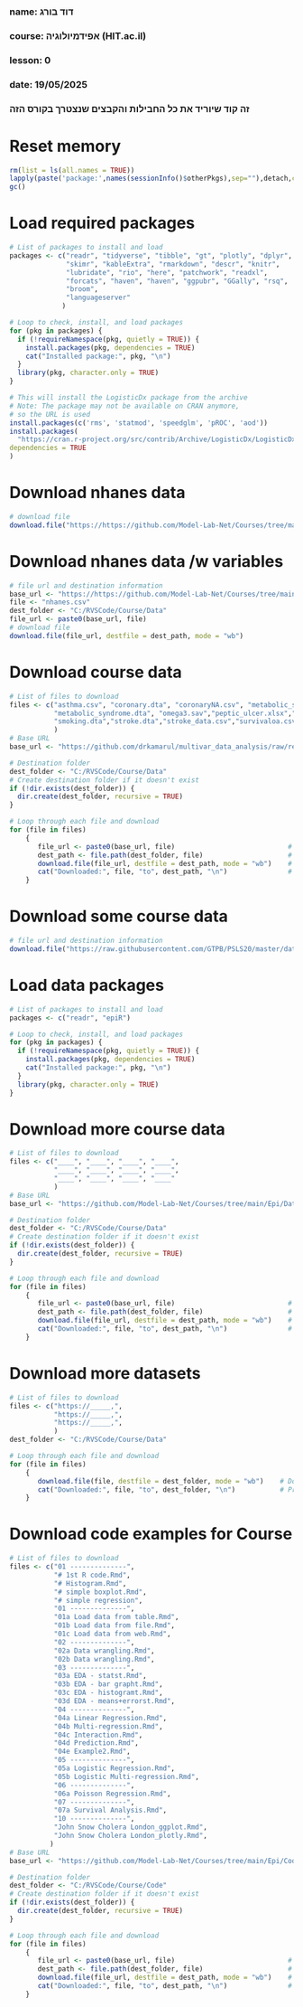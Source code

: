 ###
### name: דוד בורג
### course: אפידמיולוגיה (HIT.ac.il)
### lesson: 0   
### date: 19/05/2025
###  
###  זה קוד שיוריד את כל החבילות והקבצים שנצטרך בקורס הזה
###

# Reset memory
```r
rm(list = ls(all.names = TRUE))
lapply(paste('package:',names(sessionInfo()$otherPkgs),sep=""),detach,character.only=TRUE,unload=TRUE,force=TRUE)
gc()
```

# Load required packages
```r
# List of packages to install and load
packages <- c("readr", "tidyverse", "tibble", "gt", "plotly", "dplyr",
              "skimr", "kableExtra", "rmarkdown", "descr", "knitr",
              "lubridate", "rio", "here", "patchwork", "readxl",
              "forcats", "haven", "haven", "ggpubr", "GGally", "rsq",
              "broom",
              "languageserver"
             )

# Loop to check, install, and load packages
for (pkg in packages) {
  if (!requireNamespace(pkg, quietly = TRUE)) {
    install.packages(pkg, dependencies = TRUE)
    cat("Installed package:", pkg, "\n")
  }
  library(pkg, character.only = TRUE)
}

# This will install the LogisticDx package from the archive
# Note: The package may not be available on CRAN anymore,
# so the URL is used
install.packages(c('rms', 'statmod', 'speedglm', 'pROC', 'aod'))
install.packages(
  "https://cran.r-project.org/src/contrib/Archive/LogisticDx/LogisticDx_0.3.tar.gz",
dependencies = TRUE
)
```


# Download nhanes data
```r
# download file
download.file("https://https://github.com/Model-Lab-Net/Courses/tree/main/Epi/Data/nhanes.csv", destfile = "C:/RVSCode/Course/Data", mode = "wb")
```

# Download nhanes data /w variables
```r
# file url and destination information
base_url <- "https://https://github.com/Model-Lab-Net/Courses/tree/main/Epi/Data"
file <- "nhanes.csv"
dest_folder <- "C:/RVSCode/Course/Data"
file_url <- paste0(base_url, file)
# download file
download.file(file_url, destfile = dest_path, mode = "wb")
```

# Download course data
```r
# List of files to download
files <- c("asthma.csv", "coronary.dta", "coronaryNA.csv", "metabolic_syndrome.csv",
           "metabolic_syndrome.dta", "omega3.sav","peptic_ulcer.xlsx","smoke.csv",
           "smoking.dta","stroke.dta","stroke_data.csv","survivaloa.csv"
           )
# Base URL
base_url <- "https://github.com/drkamarul/multivar_data_analysis/raw/refs/heads/main/data/"

# Destination folder
dest_folder <- "C:/RVSCode/Course/Data"
# Create destination folder if it doesn't exist
if (!dir.exists(dest_folder)) {
  dir.create(dest_folder, recursive = TRUE)
}

# Loop through each file and download
for (file in files)
    {
       file_url <- paste0(base_url, file)                            # Construct full URL
       dest_path <- file.path(dest_folder, file)                     # Construct destination path
       download.file(file_url, destfile = dest_path, mode = "wb")    # Download file to specified folder
       cat("Downloaded:", file, "to", dest_path, "\n")               # Print status 
    }
```



# Download some course data
```r
# file url and destination information
download.file("https://raw.githubusercontent.com/GTPB/PSLS20/master/data/fev.txt", destfile = "C:/RVSCode/Course/Data/fev.txt")
```


# Load data packages
```r
# List of packages to install and load
packages <- c("readr", "epiR")

# Loop to check, install, and load packages
for (pkg in packages) {
  if (!requireNamespace(pkg, quietly = TRUE)) {
    install.packages(pkg, dependencies = TRUE)
    cat("Installed package:", pkg, "\n")
  }
  library(pkg, character.only = TRUE)
}
```


# Download more course data
```r
# List of files to download
files <- c("____", "____", "____", "____",
           "____", "____", "____", "____",
           "____", "____", "____", "____"
           )
# Base URL
base_url <- "https://github.com/Model-Lab-Net/Courses/tree/main/Epi/Data"

# Destination folder
dest_folder <- "C:/RVSCode/Course/Data"
# Create destination folder if it doesn't exist
if (!dir.exists(dest_folder)) {
  dir.create(dest_folder, recursive = TRUE)
}

# Loop through each file and download
for (file in files)
    {
       file_url <- paste0(base_url, file)                            # Construct full URL
       dest_path <- file.path(dest_folder, file)                     # Construct destination path
       download.file(file_url, destfile = dest_path, mode = "wb")    # Download file to specified folder
       cat("Downloaded:", file, "to", dest_path, "\n")               # Print status 
    }
```


# Download more datasets
```r
# List of files to download
files <- c("https://_____,",
           "https://_____,",
           "https://_____,",
           )
dest_folder <- "C:/RVSCode/Course/Data"

# Loop through each file and download
for (file in files)
    {
       download.file(file, destfile = dest_folder, mode = "wb")    # Download file to specified folder
       cat("Downloaded:", file, "to", dest_folder, "\n")           # Print status 
    }
```


# Download code examples for Course
```r
# List of files to download
files <- c("01 --------------", 
           "# 1st R code.Rmd",
           "# Histogram.Rmd",
           "# simple boxplot.Rmd",
           "# simple regression",
           "01 --------------",
           "01a Load data from table.Rmd",
           "01b Load data from file.Rmd",
           "01c Load data from web.Rmd",
           "02 --------------",
           "02a Data wrangling.Rmd",
           "02b Data wrangling.Rmd",
           "03 --------------",
           "03a EDA - statst.Rmd",
           "03b EDA - bar grapht.Rmd",
           "03c EDA - histogramt.Rmd",
           "03d EDA - means+errorst.Rmd",
           "04 --------------",
           "04a Linear Regression.Rmd",
           "04b Multi-regression.Rmd",
           "04c Interaction.Rmd",
           "04d Prediction.Rmd",
           "04e Example2.Rmd",
           "05 --------------",
           "05a Logistic Regression.Rmd",
           "05b Logistic Multi-regression.Rmd",
           "06 --------------",
           "06a Poisson Regression.Rmd",
           "07 --------------",
           "07a Survival Analysis.Rmd",
           "10 --------------",
           "John Snow Cholera London_ggplot.Rmd",
           "John Snow Cholera London_plotly.Rmd",
          )
# Base URL
base_url <- "https://github.com/Model-Lab-Net/Courses/tree/main/Epi/Code"

# Destination folder
dest_folder <- "C:/RVSCode/Course/Code"
# Create destination folder if it doesn't exist
if (!dir.exists(dest_folder)) {
  dir.create(dest_folder, recursive = TRUE)
}

# Loop through each file and download
for (file in files)
    {
       file_url <- paste0(base_url, file)                            # Construct full URL
       dest_path <- file.path(dest_folder, file)                     # Construct destination path
       download.file(file_url, destfile = dest_path, mode = "wb")    # Download file to specified folder
       cat("Downloaded:", file, "to", dest_path, "\n")               # Print status 
    }
```
